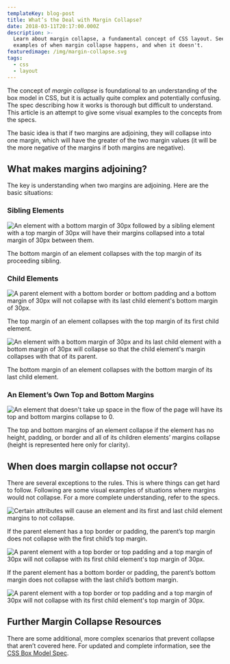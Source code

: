 ```yaml
---
templateKey: blog-post
title: What’s the Deal with Margin Collapse?
date: 2018-03-11T20:17:00.000Z
description: >-
  Learn about margin collapse, a fundamental concept of CSS layout. See visual
  examples of when margin collapse happens, and when it doesn't.
featuredimage: /img/margin-collapse.svg
tags:
  - css
  - layout
---
```

The concept of _margin collapse_ is foundational to an understanding of the box model in CSS, but it is actually quite complex and potentially confusing. The spec describing how it works is thorough but difficult to understand. This article is an attempt to give some visual examples to the concepts from the specs.

The basic idea is that if two margins are adjoining, they will collapse into one margin, which will have the greater of the two margin values (it will be the more negative of the margins if both margins are negative).

## What makes margins adjoining?

The key is understanding when two margins are adjoining. Here are the basic situations:

### Sibling Elements

![An element with a bottom margin of 30px followed by a sibling element with a top margin of 30px will have their margins collapsed into a total margin of 30px between them.](/img/sibling-elements.svg)

The bottom margin of an element collapses with the top margin of its proceeding sibling.

### Child Elements

![A parent element with a bottom border or bottom padding and a bottom margin of 30px will not collapse with its last child element's bottom margin of 30px.](/img/child-elements-top.svg)

The top margin of an element collapses with the top margin of its first child element.

![An element with a bottom margin of 30px and its last child element with a bottom margin of 30px will collapse so that the child element's margin collapses with that of its parent.](/img/child-elements-bottom.svg)

The bottom margin of an element collapses with the bottom margin of its last child element.

### An Element’s Own Top and Bottom Margins

![An element that doesn't take up space in the flow of the page will have its top and bottom margins collapse to 0.](/img/own-margins.svg)

The top and bottom margins of an element collapse if the element has no height, padding, or border and all of its children elements’ margins collapse (height is represented here only for clarity).

## When does margin collapse not occur?

There are several exceptions to the rules. This is where things can get hard to follow. Following are some visual examples of situations where margins would not collapse. For a more complete understanding, refer to the specs.

![Certain attributes will cause an element and its first and last child element margins to not collapse.](/img/child-elements-no-collapse.svg)

If the parent element has a top border or padding, the parent’s top margin does not collapse with the first child’s top margin.

![A parent element with a top border or top padding and a top margin of 30px will not collapse with its first child element's top margin of 30px.](/img/parent-border-padding-top.svg)

If the parent element has a bottom border or padding, the parent’s bottom margin does not collapse with the last child’s bottom margin.

![A parent element with a top border or top padding and a top margin of 30px will not collapse with its first child element's top margin of 30px.](/img/parent-border-padding-bottom.svg)

## Further Margin Collapse Resources

There are some additional, more complex scenarios that prevent collapse that aren’t covered here. For updated and complete information, see the [CSS Box Model Spec](https://www.w3.org/TR/CSS2/box.html#collapsing-margins).
